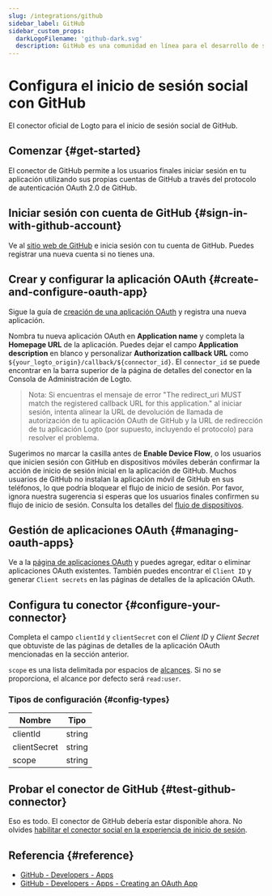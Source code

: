 ```yaml
---
slug: /integrations/github
sidebar_label: GitHub
sidebar_custom_props:
  darkLogoFilename: 'github-dark.svg'
  description: GitHub es una comunidad en línea para el desarrollo de software y control de versiones.
---
```



# Configura el inicio de sesión social con GitHub

El conector oficial de Logto para el inicio de sesión social de GitHub.

<GuideTip />

## Comenzar \{#get-started}

El conector de GitHub permite a los usuarios finales iniciar sesión en tu aplicación utilizando sus propias cuentas de GitHub a través del protocolo de autenticación OAuth 2.0 de GitHub.

## Iniciar sesión con cuenta de GitHub \{#sign-in-with-github-account}

Ve al [sitio web de GitHub](https://github.com/) e inicia sesión con tu cuenta de GitHub. Puedes registrar una nueva cuenta si no tienes una.

## Crear y configurar la aplicación OAuth \{#create-and-configure-oauth-app}

Sigue la guía de [creación de una aplicación OAuth](https://docs.github.com/en/developers/apps/building-oauth-apps/creating-an-oauth-app) y registra una nueva aplicación.

Nombra tu nueva aplicación OAuth en **Application name** y completa la **Homepage URL** de la aplicación. Puedes dejar el campo **Application description** en blanco y personalizar **Authorization callback URL** como `${your_logto_origin}/callback/${connector_id}`. El `connector_id` se puede encontrar en la barra superior de la página de detalles del conector en la Consola de Administración de Logto.

> Nota: Si encuentras el mensaje de error "The redirect_uri MUST match the registered callback URL for this application." al iniciar sesión, intenta alinear la URL de devolución de llamada de autorización de tu aplicación OAuth de GitHub y la URL de redirección de tu aplicación Logto (por supuesto, incluyendo el protocolo) para resolver el problema.

Sugerimos no marcar la casilla antes de **Enable Device Flow**, o los usuarios que inicien sesión con GitHub en dispositivos móviles deberán confirmar la acción de inicio de sesión inicial en la aplicación de GitHub. Muchos usuarios de GitHub no instalan la aplicación móvil de GitHub en sus teléfonos, lo que podría bloquear el flujo de inicio de sesión. Por favor, ignora nuestra sugerencia si esperas que los usuarios finales confirmen su flujo de inicio de sesión. Consulta los detalles del [flujo de dispositivos](https://docs.github.com/en/developers/apps/building-oauth-apps/authorizing-oauth-apps#device-flow).

## Gestión de aplicaciones OAuth \{#managing-oauth-apps}

Ve a la [página de aplicaciones OAuth](https://github.com/settings/developers) y puedes agregar, editar o eliminar aplicaciones OAuth existentes. También puedes encontrar el `Client ID` y generar `Client secrets` en las páginas de detalles de la aplicación OAuth.

## Configura tu conector \{#configure-your-connector}

Completa el campo `clientId` y `clientSecret` con el _Client ID_ y _Client Secret_ que obtuviste de las páginas de detalles de la aplicación OAuth mencionadas en la sección anterior.

`scope` es una lista delimitada por espacios de [alcances](https://docs.github.com/en/apps/oauth-apps/building-oauth-apps/scopes-for-oauth-apps). Si no se proporciona, el alcance por defecto será `read:user`.

### Tipos de configuración \{#config-types}

| Nombre       | Tipo   |
| ------------ | ------ |
| clientId     | string |
| clientSecret | string |
| scope        | string |

## Probar el conector de GitHub \{#test-github-connector}

Eso es todo. El conector de GitHub debería estar disponible ahora. No olvides [habilitar el conector social en la experiencia de inicio de sesión](/connectors/social-connectors/#enable-social-sign-in).

## Referencia \{#reference}

- [GitHub - Developers - Apps](https://docs.github.com/en/developers/apps/getting-started-with-apps/about-apps)
- [GitHub - Developers - Apps - Creating an OAuth App](https://docs.github.com/en/developers/apps/building-oauth-apps/creating-an-oauth-app)
